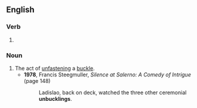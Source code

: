 ==English==

===Verb===
{{head|en|verb form}}

# {{present participle of|unbuckle|lang=en|nocat=1}}

===Noun===
{{en-noun}}

# The act of [[unfasten]]ing a [[buckle]].
#* '''1978''', Francis Steegmuller, ''Silence at Salerno: A Comedy of Intrigue'' (page 148)
#*: Ladislao, back on deck, watched the three other ceremonial '''unbucklings'''.